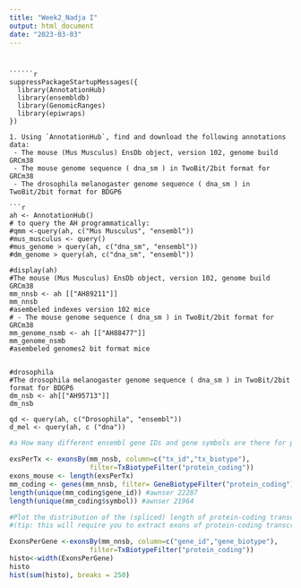 ```yaml
---
title: "Week2_Nadja I"
output: html_document
date: "2023-03-03"
---
```



```


``````r
suppressPackageStartupMessages({
  library(AnnotationHub)
  library(ensembldb)
  library(GenomicRanges)
  library(epiwraps)
})
```
```
1. Using `AnnotationHub`, find and download the following annotations data:
 - The mouse (Mus Musculus) EnsDb object, version 102, genome build GRCm38
 - The mouse genome sequence ( dna_sm ) in TwoBit/2bit format for GRCm38
 - The drosophila melanogaster genome sequence ( dna_sm ) in TwoBit/2bit format for BDGP6

```r

ah <- AnnotationHub()
# to query the AH programmatically:
#qmm <-query(ah, c("Mus Musculus", "ensembl"))
#mus_musculus <- query()
#mus_genome > query(ah, c("dna_sm", "ensembl"))
#dm_genome > query(ah, c("dna_sm", "ensembl"))

#display(ah)
#The mouse (Mus Musculus) EnsDb object, version 102, genome build GRCm38
mm_nnsb <- ah [["AH89211"]]
mm_nnsb 
#asembeled indexes version 102 mice
# - The mouse genome sequence ( dna_sm ) in TwoBit/2bit format for GRCm38
mm_genome_nsmb <- ah [["AH88477"]]
mm_genome_nsmb
#asembeled genomes2 bit format mice


#drosophila
#The drosophila melanogaster genome sequence ( dna_sm ) in TwoBit/2bit format for BDGP6
dm_nsb <- ah[["AH95713"]]
dm_nsb 

qd <- query(ah, c("Drosophila", "ensembl"))
d_mel <- query(ah, c ("dna"))

```

```r

#a How many different ensembl gene IDs and gene symbols are there for protein-coding genes?

exsPerTx <- exonsBy(mm_nnsb, column=c("tx_id","tx_biotype"), 
                    filter=TxBiotypeFilter("protein_coding"))
exons_mouse <- length(exsPerTx)
mm_coding <- genes(mm_nnsb, filter= GeneBiotypeFilter("protein_coding"), columns= c("gene_id","symbol"))
length(unique(mm_coding$gene_id)) #awnser 22287
length(unique(mm_coding$symbol)) #awnser 21964

#Plot the distribution of the (spliced) length of protein-coding transcripts
#(tip: this will require you to extract exons of protein-coding transcripts from the database, and split them by transcript, before summing the width of the exons of each transcript)

ExonsPerGene <-exonsBy(mm_nnsb, column=c("gene_id","gene_biotype"), 
                    filter=TxBiotypeFilter("protein_coding"))
histo<-width(ExonsPerGene)
histo
hist(sum(histo), breaks = 250)

```


